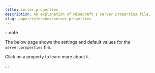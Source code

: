 ```yaml
---
title: server.properties
description: An explanation of Minecraft's server.properties file.
slug: paper/reference/server-properties
---
```



:::note

The below page shows the settings and default values for the `server.properties` file.

Click on a property to learn more about it.

:::

<ConfigNode data={parse(ServerPropertiesYML)} separator="=" />

